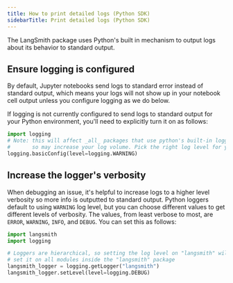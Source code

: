 ```yaml
---
title: How to print detailed logs (Python SDK)
sidebarTitle: Print detailed logs (Python SDK)
---
```


The LangSmith package uses Python's built in  mechanism to output logs about its behavior to standard output.

## Ensure logging is configured

<Note>
  By default, Jupyter notebooks send logs to standard error instead of standard output, which means your logs will not show up in your notebook cell output unless you configure logging as we do below.
</Note>

If logging is not currently configured to send logs to standard output for your Python environment, you'll need to explicitly turn it on as follows:

```python
import logging
# Note: this will affect _all_ packages that use python's built-in logging mechanism, 
#       so may increase your log volume. Pick the right log level for your use case.
logging.basicConfig(level=logging.WARNING)
```

## Increase the logger's verbosity

When debugging an issue, it's helpful to increase logs to a higher level verbosity so more info is outputted to standard output. Python loggers default to using `WARNING` log level, but you can choose different values to get different levels of verbosity. The values, from least verbose to most, are `ERROR`, `WARNING`, `INFO`, and `DEBUG`. You can set this as follows:


```python
import langsmith
import logging

# Loggers are hierarchical, so setting the log level on "langsmith" will
# set it on all modules inside the "langsmith" package
langsmith_logger = logging.getLogger("langsmith")
langsmith_logger.setLevel(level=logging.DEBUG)
```
